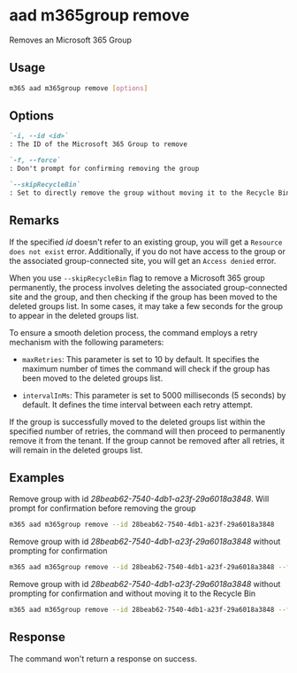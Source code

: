 
# aad m365group remove

Removes an Microsoft 365 Group

## Usage

```sh
m365 aad m365group remove [options]
```

## Options

```md definition-list
`-i, --id <id>`
: The ID of the Microsoft 365 Group to remove

`-f, --force`
: Don't prompt for confirming removing the group

`--skipRecycleBin`
: Set to directly remove the group without moving it to the Recycle Bin
```

<Global />

## Remarks

If the specified _id_ doesn't refer to an existing group, you will get a `Resource does not exist` error. Additionally, if you do not have access to the group or the associated group-connected site, you will get an `Access denied` error.

When you use `--skipRecycleBin` flag to remove a Microsoft 365 group permanently, the process involves deleting the associated group-connected site and the group, and then checking if the group has been moved to the deleted groups list. In some cases, it may take a few seconds for the group to appear in the deleted groups list.

To ensure a smooth deletion process, the command employs a retry mechanism with the following parameters:

- `maxRetries`: This parameter is set to 10 by default. It specifies the maximum number of times the command will check if the group has been moved to the deleted groups list.

- `intervalInMs`: This parameter is set to 5000 milliseconds (5 seconds) by default. It defines the time interval between each retry attempt.

If the group is successfully moved to the deleted groups list within the specified number of retries, the command will then proceed to permanently remove it from the tenant. If the group cannot be removed after all retries, it will remain in the deleted groups list.

## Examples

Remove group with id _28beab62-7540-4db1-a23f-29a6018a3848_. Will prompt for confirmation before removing the group

```sh
m365 aad m365group remove --id 28beab62-7540-4db1-a23f-29a6018a3848
```

Remove group with id _28beab62-7540-4db1-a23f-29a6018a3848_ without prompting for confirmation

```sh
m365 aad m365group remove --id 28beab62-7540-4db1-a23f-29a6018a3848 --force
```

Remove group with id _28beab62-7540-4db1-a23f-29a6018a3848_ without prompting for confirmation and without moving it to the Recycle Bin

```sh
m365 aad m365group remove --id 28beab62-7540-4db1-a23f-29a6018a3848 --force --skipRecycleBin
```

## Response

The command won't return a response on success.

